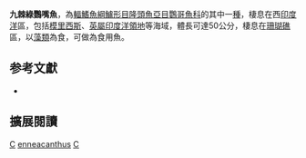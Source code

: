 {{Speciesbox 
| genus = Chlorurus
| species = enneacanthus
| status = LC
| status_system = iucn3.1
| authority = [[Lacepède|Lacepède]], 1802
| synonyms = *''Callyodon capitaneus''<br /><small>Cuvier, 1829</small>
*''Callyodon enneacanthus''<br /><small>Lacepède, 1802</small>
*''Scarus capitaneus''<br /><small>Cuvier, 1829</small>
*''Scarus enneacanthus''<br /><small>Lacepède, 1802</small>
*''Xanothon capitaneus''<br /><small>Cuvier, 1829</small>
}}

'''九棘綠鸚嘴魚'''，為[[輻鰭魚綱|輻鰭魚綱]][[鱸形目|鱸形目]][[隆頭魚亞目|隆頭魚亞目]][[鸚哥魚科|鸚哥魚科]]的其中一[[種|種]]，棲息在西[[印度洋|印度洋]]區，包括[[模里西斯|模里西斯]]、[[英屬印度洋領地|英屬印度洋領地]]等海域，體長可達50公分，棲息在[[珊瑚礁|珊瑚礁]]區，以[[藻類|藻類]]為食，可做為食用魚。

== 参考文獻 ==
*{{FishBase_species|genus=Chlorurus|species=enneacanthus|year=2012|month=7}}

== 擴展閱讀 == 
{{refbegin}}
{{wikispecies-inline|Chlorurus enneacanthus|九棘綠鸚嘴魚}}
{{refend}}
{{Taxonbar|from=Q962837}}

[[Category:食用魚|C]]
[[Category:綠鸚嘴魚屬|enneacanthus]]
[[Category:1802年描述的魚類|C]]


{{鱸形目小作品}}